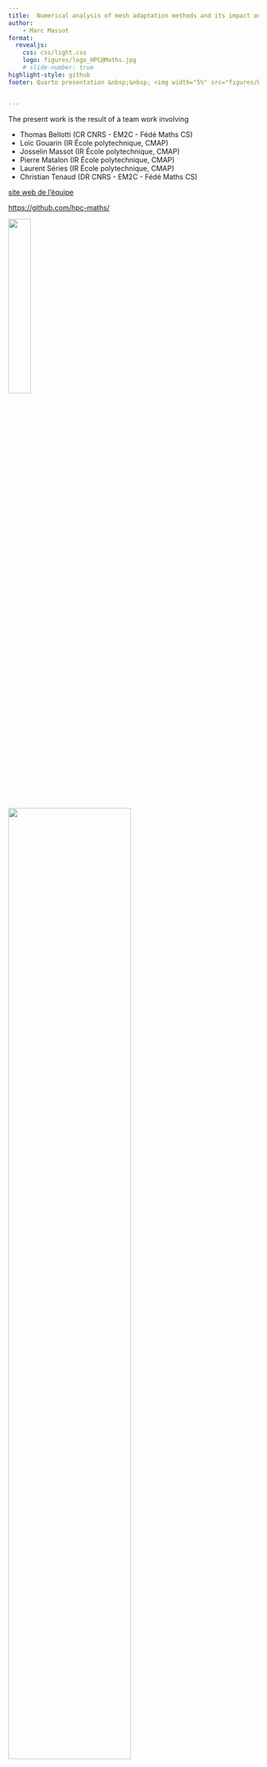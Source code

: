 ```yaml
---
title:  Numerical analysis of mesh adaptation methods and its impact on the simulation of PDEs
author:
    - Marc Massot
format:
  revealjs:
    css: css/light.css
    logo: figures/logo_HPC@Maths.jpg
    # slide-number: true
highlight-style: github
footer: Quarto presentation &nbsp;&nbsp; <img width="5%" src="figures/by-sa.png"/> &nbsp;&nbsp; 10 July 2025


---
```


```{=html}
<link href="https://cdn.jsdelivr.net/npm/bootstrap@5.3.0/dist/css/bootstrap.min.css" rel="stylesheet">
<script src="https://cdn.jsdelivr.net/npm/bootstrap@5.3.0/dist/js/bootstrap.bundle.min.js"></script>
```

::::{.center-page-vertically}
::: {.row}

:::: {.col-8}

The present work is the result of a team work involving

- Thomas Bellotti (CR CNRS  - EM2C - Fédé Maths CS)
- Loïc Gouarin (IR École polytechnique, CMAP)
- Josselin Massot (IR École polytechnique, CMAP)
- Pierre Matalon (IR École polytechnique, CMAP)
- Laurent Séries (IR École polytechnique, CMAP)
- Christian Tenaud (DR CNRS  - EM2C - Fédé Maths CS)


:::{.text-center .mb-4}
[site web de l'équipe](https://initiative-hpc-maths.gitlab.labos.polytechnique.fr/site/)

[https://github.com/hpc-maths/](https://github.com/hpc-maths/)
:::
![](figures/logo_HPC@Maths.jpg){width=30%}
::::

:::: {.col .text-center .align-self-center}
:::{.my-4}
![](figures/logo_polytechnique.png){width=70%}
:::
::::

:::
::::


# Context

---

##  Burgers equation - small hat problem

$$
\partial_t u + \partial_x \left ( f(u) \right ) = 0, \quad t \geq 0, \quad x \in \mathbb{R}, \qquad f(u) = \dfrac{u^2}{2},
$$


::: {.row .mb-4}

:::: {.col-7 .mt-4}

Consider the Cauchy problem with initial cond.

$$
u^0(x)=\left\{%
             \begin{array}{cc}
             \hfill 0,    & x \in ]- \infty,-1]\cup [1, + \infty[,\\
                    x+1,  & x \in ]-1,0],        \hfill           \\
                    1-x,  & x \in[0,1[.          \hfill           \\
             \end{array}
       \right.
$$


::: {.incremental}
- Shock formation at time $T^* = 1$
- Leading to irreversible solution
- RH condition governs shock dynamics
:::

::::

:::: {.col}
![](figures/chapeau.jpg)
::::
:::

---

##  Burgers equation - small hat problem

$$
\partial_t u + \partial_x \left ( f(u) \right ) = 0, \quad t \geq 0, \quad x \in \mathbb{R}, \qquad f(u) = \dfrac{u^2}{2},
$$


::: {.row .mb-4}

:::: {.col-7 .mt-4}
Consider the Cauchy problem with initial cond.

$$
u^0(x)=\left\{%
             \begin{array}{cc}
             \hfill 0,    & x \in ]- \infty,-1]\cup [1, + \infty[,\\
                    x+1,  & x \in ]-1,0],        \hfill           \\
                    1-x,  & x \in[0,1[.          \hfill           \\
             \end{array}
       \right.
$$

- Shock formation at time $T^* = 1$
- Leading to irreversible solution
- RH condition governs shock dynamics

::::

:::: {.col}
![](figures/chapeau_bis.jpg)
::::
:::

---

##  Burgers equation - small hat problem

$$
\partial_t u + \partial_x \left ( f(u) \right ) = 0, \quad t \geq 0, \quad x \in \mathbb{R}, \qquad f(u) = \dfrac{u^2}{2},
$$


::: {.row .mb-4}

:::: {.col-7 .mt-4}
Consider the Cauchy problem with initial cond.

$$
u^0(x)=\left\{%
             \begin{array}{cc}
             \hfill 0,    & x \in ]- \infty,-1]\cup [1, + \infty[,\\
                    x+1,  & x \in ]-1,0],        \hfill           \\
                    1-x,  & x \in[0,1[.          \hfill           \\
             \end{array}
       \right.
$$

::: {.incremental}

- Shock location $\varphi(t)=\sqrt{2(1+t)}-1$
- Propagation speed shock $\sigma(t)={1}/{\sqrt{2(1+t)}}$
- Shock amplitude $[u]=\sqrt{{2}/{(1+t)}}$

:::

::::

:::: {.col}
![](figures/chapeau_bis.jpg)
::::
:::


:::{.notes}
The key issue is to get a analytical solution of the problem involving both reversible and irreversible dynamics. Notebook MAP412 pour intégration Godunov et convergence https://jupyter_map412.gitlab.labos.polytechnique.fr/jb_2024_2025/content/chapter/11_edp_03/burgers.html
:::


---

##  Adaptive Multiresolution

::: {.row}

:::: {.col-7}

- Minimum level $\underline{\ell}$ and maximum level $\bar{\ell}$.
- Cells:
$$
C_{\ell, k}:=\prod_{\alpha=1}^d\left[2^{-\ell} k_\alpha, 2^{-\ell}\left(k_\alpha+1\right)\right]
$$
- Finest step: $\Delta x=2^{-\bar{\ell}}$.
- Level-wise step: $\Delta x_{\ell}:=2^{-\ell}=2^{\Delta \ell} \Delta x$.
::::

:::: {.col}
![](figures/levels_mod.png)
::::
:::


:::{.notes}
Just introducing the notations and the notion of level difference with Delta l
:::

---

## Wavelets

Decomposition of the solution on a wavelet basis [Daubechies, '88], [Mallat, '89] to measure its local regularity.
"Practical" approach by [Harten, '95], [Cohen et al., '03].

::: {.row .mt-4}

:::: {.col-6}

**Projection operator**

**Prediction operator** at order $2 \gamma+1$

$$
{\hat f}_{\ell+1,2 k}={f}_{\ell, k}+\sum_{\sigma=1}^\gamma \psi_\sigma\left({f}_{\ell, k+\sigma}-{f}_{\ell, k-\sigma}\right)
$$

::::: {style="text-align: left"}
![](figures/prediction.jpg)
:::::
::::
:::: {.col-6 .fragment}

Details are **regularity indicator**
$$
{\mathrm{d}}_{\ell, {k}}:={f}_{\ell, {k}}-{\hat{f}}_{\ell, {k}}
$$


Let $f \in W^{\nu, \infty}$ (neigh. of $C_{\ell, k}$ ), then
$$
\left|{\mathrm{d}}_{\ell, k}\right| \lesssim 2^{-\ell \min (\nu, 2 \gamma+1)}|f|_{W^{\min (\nu, 2 \gamma+1), \infty}}
$$

::::
:::
::: {.text-center .mt-4 .fragment}

**Fast wavelet transform:**

means at the finest level can be recast as means at the coarsest level + details
$$
\begin{array}{rlr}
{f}_{\overline{\ell}}
& \Longleftrightarrow & \left({f}_{\underline{\ell}}, {{d}}_{\underline{\ell} +1}, \ldots, {d}_{\bar{\ell}}\right)\\
\end{array}
$$

:::

---

## Mesh coarsening (static)

Local regularity of the solution allows to select areas to coarsen

$$
{{f}}_{\bar{\ell}} \rightarrow \left({f}_{\underline{\ell}}, {\mathbf{d}}_{\underline{\ell}+1}, \ldots, {\mathbf{d}}_{\bar{\ell}}\right)  \rightarrow \left({f}_{\underline{\ell}}, {\tilde{\mathbf{d}}}_{\underline{\ell}+1}, \ldots, \tilde{{\mathbf{d}}}_{\bar{\ell}}\right) \rightarrow  {\tilde{{f}}}_{\bar{\ell}}
$$
$$
 \tilde{{\mathrm{d}}}_{\ell, k}=
 \begin{cases}0, & \text { if } \left|{\mathbf{d}}_{\ell, k}\right| \leq \epsilon_{\ell}=2^{-d \Delta \ell} \epsilon, \quad \rightarrow \quad\left\|{\mathbf{f}}_{\bar{\ell}}-\tilde{{\mathbf{f}}}_{\bar{\ell}}\right\|_{\ell^p} \lesssim \epsilon \\
{\mathrm{d}}_{\ell, k}, & \text { otherwise}
\end{cases}
$$

Set a small (below $\epsilon_{\ell}$) detail to zero $\equiv$  erase the cell $C_{\ell, k}$ from the structure

---

## Examples

::::{.row}

:::::{.col}
:::{.callout-tip title="Equation" icon=false}
$$
f(x) = exp(-50x^2) \; \text{for} \; x\in[-1, 1]
$$
:::
::::

:::::{.col}

<table>
    <tr>
        <td>min level</td>
        <td>1</td>
    </tr>
    <tr>
        <td>max level</td>
        <td>12</td>
    </tr>
    <tr>
        <td>&#949;</td>
        <td>10<sup>-3</sup></td>
    </tr>
    <tr>
        <td>compression rate</td>
        <td>96.29%</td>
    </tr>
    <tr>
        <td>error</td>
        <td>0.00078</td>
    </tr>
</table>
::::

:::::

![](figures/compression_exp.png){fig-align=center}

## Examples

::::{.row}

:::::{.col}
:::{.callout-tip title="Equation" icon=false}
$$
f(x) = \left\{
    \begin{array}{l}
    1 - |2x| \; \text{if} \; -0.5 < x < 0.5,\\
    0 \; \text{elsewhere}
    \end{array}
    \right.
$$
:::
::::

:::::{.col}

<table>
    <tr>
        <td>min level</td>
        <td>1</td>
    </tr>
    <tr>
        <td>max level</td>
        <td>12</td>
    </tr>
    <tr>
        <td>&#949;</td>
        <td>10<sup>-3</sup></td>
    </tr>
    <tr>
        <td>compression rate</td>
        <td>98.49%</td>
    </tr>
    <tr>
        <td>error</td>
        <td>0</td>
    </tr>
</table>
::::

:::::

![](figures/compression_abs.png){fig-align=center}

## Examples

::::{.row}

:::::{.col}
:::{.callout-tip title="Equation" icon=false}
$$
f(x) = 1 - \sqrt{\left| sin \left( \frac{\pi}{2} x \right) \right|} \; \text{for} \; x\in[-1, 1]
$$
:::
::::

:::::{.col}

<table>
    <tr>
        <td>min level</td>
        <td>1</td>
    </tr>
    <tr>
        <td>max level</td>
        <td>12</td>
    </tr>
    <tr>
        <td>&#949;</td>
        <td>10<sup>-3</sup></td>
    </tr>
    <tr>
        <td>compression rate</td>
        <td>96.29%</td>
    </tr>
    <tr>
        <td>error</td>
        <td>0.00053</td>
    </tr>
</table>
::::

:::::

![](figures/compression_sqrt.png){fig-align=center}

## Examples

::::{.row}

:::::{.col}
:::{.callout-tip title="Equation" icon=false}
$$
f(x) = \tanh(50 |x|) - 1 \; \text{for} \; x\in[-1, 1]
$$
:::
::::

:::::{.col}

<table>
    <tr>
        <td>min level</td>
        <td>1</td>
    </tr>
    <tr>
        <td>max level</td>
        <td>12</td>
    </tr>
    <tr>
        <td>&#949;</td>
        <td>10<sup>-3</sup></td>
    </tr>
    <tr>
        <td>compression rate</td>
        <td>97.46%</td>
    </tr>
    <tr>
        <td>error</td>
        <td>0.002</td>
    </tr>
</table>
::::

:::::

![](figures/compression_tanh.png){fig-align=center}

---

## Time evolution of PDEs

- Finite volumes with global time step $\Delta t = \Lambda(\Delta x)$
- Use dynamic mesh refinement


Mesh updated using “old” information at time $t$ to accommodate the one at time
$t + \Delta t$


- Propagation of information :  add security cells
- Formation of singularities : (regularity index: $\nu =0$, $\mu = \min(\nu,2\gamma +1)$) refine if
$$
\left|{\mathbf{d}}_{\ell, k}\right| \geq \epsilon_{\ell}\,2^{d+\mu}
$$

::: {.text-center}
![](figures/viscous_burgers.jpg){width=50%}
:::


---

## Finite volumes / conservation / order



:::{.mb-3}
Flux evaluation at interfaces between levels
:::
![](figures/reconstruction_only_leaves.jpg)



:::: {.fragment}

:::{.my-3}
Using the prediction operator allows to evaluate fluxes at the same level
:::

![](figures/reconstruction.jpg)

::::

:::{.callout-note .mt-3 icon=false title="Finite volume method"}
We use a Godunov flux for the small hat problem
:::



---

:::{.text-center}
<div>
<video data-autoplay width="80%" src="videos/burgers/MRA_upwind_without_portion-min_1-max_12-eps_0.01-reg_0.mp4" />
</div>
:::

:::{.text-center .mt-0}
$\epsilon = 1e-2$, $\underline{\ell} = 2$, $\bar{\ell} = 12$
:::

# Numerical Analysis and Modified Equations

## Linear scalar transport equation

In this work, we are concerned with the numerical solution of the Cauchy problem associated with the linear scalar conservation law

$$
\partial_t u(t, x)+V \partial_x u(t, x)=0, \quad(t, x) \in \mathbb{R}^{+} \times \mathbb{R}
$$

where $V$ is the transport velocity, taken $V>0$ without loss of generality.
we consider 1 d problems. The extension to $2\mathrm{~d}$ / $3\mathrm{~d}$ problems is straightforward and usually done by tensorization [Bellotti2022] and yields analogous conclusions.

The discrete volumes are
$$
C_{\ell, k}:=\left[2^{-\ell} k, 2^{-\ell}(k+1)\right], \quad k \in \{ 0,2^{\ell}-1 \},
$$
for any $\ell \in \{ \underline{\ell}, \bar{\ell} \}$. The measure of each cell at level $\ell$ is $\Delta x_{\ell}:=2^{-\ell}$ and we shall indicate $\Delta x:=\Delta x_{\bar{\ell}}$. The cell centers are $x_{\ell, k}:=$ $2^{-\ell}(k+1 / 2)$. Finally, we shall indicate $\Delta \ell:=\bar{\ell}-\ell$, hence $\Delta x_{\ell}=2^{\Delta \ell} \Delta x$.


## Finite Volume scheme

Finite Volume scheme at the finest level of resolution $\bar{\ell}$ for any cell of indices $\bar{k} \in \{ 0,2^{\bar{\ell}}-1 \}$. Explicit schemes read:

$$
\mathrm{v}_{\bar{\ell}, \bar{k}}^{n+1}=\mathrm{v}_{\bar{\ell}, \bar{k}}^n-\frac{\Delta t}{\Delta x}\left(\Phi\left(\mathrm{v}_{\bar{\ell}, \bar{k}+1 / 2}^n\right)-\Phi\left(\mathrm{v}_{\bar{\ell}, \bar{k}-1 / 2}^n\right)\right)
$$

where we utilize the same linear numerical flux for the left and the right flux (conservativity)
$$
\Phi\left(\mathbf{v}_{\bar{\ell}, \bar{k}-1 / 2}\right):=V \sum_{\alpha=\underline{\alpha}}^{\bar{\alpha}} \phi_\alpha \mathbf{v}_{\bar{\ell}, \bar{k}+\alpha}, \quad \Phi\left(\mathbf{v}_{\bar{\ell}, \bar{k}+1 / 2}\right):=V \sum_{\alpha=\underline{\alpha}}^{\bar{\alpha}} \phi_\alpha v_{\bar{\ell}, \bar{k}+1+\alpha}
$$

## Modified equations

[Carpentier et al 97] or Cauchy-Kowalewski procedure [Harten et al 87]

$$
\partial_t u\left(t^n, x_{\bar{\ell}, \bar{k}}\right)+V \partial_x u\left(t^n, x_{\bar{\ell}, \bar{k}}\right)=\sum_{h=2}^{+\infty} \Delta x^{h-1} \sigma_h \partial_x^h u\left(t^n, x_{\bar{\ell}, \bar{k}}\right)
$$

::: {.incremental}
- Upwind scheme
$$
\partial_t u+V \partial_x u=\frac{\Delta x V}{2}(1-\lambda V) \partial_{x x} u+O\left(\Delta x^2\right)
$$
- Lax-Wendroff scheme
$$
\partial_t u+V \partial_x u=-\frac{\Delta x^2 V}{6}\left(1-\lambda^2 V^2\right) \partial_x^3 u+O\left(\Delta x^3\right)
$$
- OSMP-3 scheme
$$
\partial_t u+V \partial_x u=\frac{\Delta x^3 V}{24}\left(-\lambda^3 V^2+2 \lambda^2 V^2+\lambda V-2\right) \partial_x^4 u+O\left(\Delta x^4\right)
$$
:::

## How to include MRA I


We introduce the reconstruction operator $\hat{s}$ instead of $s$ on the cells $\left(\bar{\ell}, 2^{\Delta \ell} k+\delta\right)$ for any $\delta \in \mathbb{Z}$ at the finest level

- $\hat{s}=s$ : exact local flux reconstruction [Cohen et al. 2003].
- $\hat{s}=0$ but $s>0$, direct evaluation or naive evaluation [Hovhannisyan et al 2010].


:::: {.fragment}

$$
\mathbf{w}_{\bar{\ell}, \bar{k}}^{n+1}=\mathbf{w}_{\bar{\ell}, \bar{k}}^n-\frac{\Delta t}{\Delta x}\left(\Phi\left(\hat{\hat{\mathbf{w}}}_{\bar{\ell}, \bar{k}+1 / 2}^n\right)-\Phi\left(\hat{\hat{\mathbf{w}}}_{\bar{\ell}, \bar{k}-1 / 2}^n\right)\right)
$$
$$
\Phi\left(\hat{\hat{\mathbf{w}}}_{\bar{\ell}, \bar{k}-1 / 2}\right):=V \sum_{\alpha=\underline{\alpha}}^{\bar{\alpha}} \phi_\alpha \hat{\hat{\mathbf{w}}}_{\bar{\ell}, \bar{k}+\alpha}
$$

::::

## How to include MRA II

Let now $(\ell, k) \in S\left(\tilde{\Lambda}^{n+1}\right)$, taking the projection yields the multiresolution scheme

$$
\mathbf{w}_{\ell, k}^{n+1}=\mathbf{w}_{\ell, k}^n-\frac{\Delta t}{\Delta x_{\ell}}\left(\Phi\left(\hat{\hat{\mathbf{w}}}_{\bar{\ell}, 2^{\Delta \ell}(k+1)+1 / 2}^n\right)-\Phi\left(\hat{\hat{\mathbf{w}}}_{\bar{\ell}, 2^{\Delta \ell} k-1 / 2}^n\right)\right)
$$

$$
\Phi\left(\hat{\hat{\mathbf{w}}}_{\bar{\ell}, 2^{\Delta \ell} k-1 / 2}\right):=V \sum_{\alpha=\underline{\alpha}}^{\bar{\alpha}} \phi_\alpha \hat{\hat{\mathbf{w}}}_{\bar{\ell}, 2^{\Delta \ell} k+\alpha}
$$

:::{.my-4}
Some information is loss because of the averaging procedure: two different schemes we can consider for the computation of the modified equations.
:::

:::{.callout-important icon=false title="Theorem"}
The local truncation error of the reference Finite Volume scheme and the one of the adaptive Finite Volume scheme are the same up to order $2\hat{s}+1$ included.
:::


## Modified equations including MRA


This result establishes at which order the modified equations of the reference scheme are perturbed by the introduction of the adaptive scheme. However, it does not characterize the terms in the modified equations above order $2\hat{s}+1$ in $\Delta x$ (symbolic computations).


::: {.incremental}
- Upwind scheme
$$
\begin{array}{lr}
\partial_t u+V \partial_x u=\frac{\Delta x V}{2}\left(2^{\Delta \ell}-\lambda V\right) \partial_{x x} u+O\left(\Delta x^2\right), & \text { for } \hat{s}=0 \\
\partial_t u+V \partial_x u=\frac{\Delta x V}{2}(1-\lambda V) \partial_{x x} u-\frac{\Delta x^2 V}{6}\left(1-\lambda^2 V^2\right) \partial_x^3 u+& \\
\ \ \ \ \ \ \ \ \ \ \frac{\Delta x^3 V}{24}\left(-3 \Delta \ell 2^{2 \Delta \ell}+2^{2 \Delta \ell}-\lambda^3 V^3\right) \partial_x^4 u+O\left(\Delta x^4\right), & \text { for } \hat{s}=1
\end{array}
$$
- Lax-Wendroff scheme
$$
\begin{array}{lr}
\partial_t u+V \partial_x u=\frac{\Delta x \lambda V^2}{2}\left(2^{\Delta \ell}-1\right) \partial_{x x} u+O\left(\Delta x^2\right), &  \text { for } \hat{s}=0 \\
\partial_t u+V \partial_x u=-\frac{\Delta x^2 V}{6}\left(1-\lambda^2 V^2\right) \partial_x^3 u+&\\
\ \ \ \ \ \ \ \ \ \ \frac{\Delta x^3 \lambda V^2}{24}\left(-3 \Delta \ell 2^{2 \Delta \ell}+2^{2 \Delta \ell}-\lambda^2 V^2\right) \partial_x^4 u+O\left(\Delta x^4\right), & \text { for }  \hat{s}=1
\end{array}
$$

:::

## Theoretical results on the global error

:::{.callout-important icon=false title="Theorem 2"}
Assume that

- The reference scheme satisfies the restricted stability condition $\|E\| \leq 1$
- The Harten-like scheme satisfies the restricted stability condition $\left\|\bar{E}_{\Lambda}\right\| \leq 1$ for any $\Lambda$.

Then, for smooth solution, in the limit $\Delta x \rightarrow 0$ (i.e. $\bar{\ell} \rightarrow+\infty$ ) and for $\Delta \underline{\ell}=\bar{\ell}-\underline{\ell}$ kept fixed, we have the error estimate

$$
\left\|\mathbf{v}_{\bar{\ell}}^n-\mathbf{w}_{\bar{\ell}}^n\right\| \leq C_{t r} t^n \Delta x^{2 \hat{s}+1}+C_{m r} \frac{t^n}{\lambda \Delta x} \epsilon
$$

where $C_{t r}=C_{t r}\left(\bar{\ell}-\underline{\ell},\left(\phi_\alpha\right)_\alpha, \lambda, \hat{s}, V\right)$ and $C_{m r}=C_{m r}\left(\bar{\ell}-\underline{\ell},\left(\phi_\alpha\right)_\alpha, \lambda, \hat{s}, s, V\right)$.
$$
\left\|\mathbf{u}_{\bar{\ell}}^n-\mathbf{w}_{\bar{\ell}}^n\right\| \leq C_{r e f} t^n \Delta x^\theta+C_{t r} t^n \Delta x^{2 \hat{s}+1}+C_{m r} \frac{t^n}{\lambda \Delta x} \epsilon
$$
:::

:::{.notes}
Let us start by discussing the assumption that we have placed in the statement of Theorem 2:
- The restricted stability condition $\|E\| \leq 1$ could be replaced by a milder condition $\|E\| \leq 1+C \Delta t$ for some constant $C \geq 0$, see (69) in [7] and (A2) in [15]. This would not change the result. The technical assumption $\left\|\bar{E}_{\Lambda}\right\| \leq 1$ is harder to relax and also difficult to check in practice.
- The fact of considering smooth solutions comes from the fact that we want to apply the analysis of the modified equations to obtain the convergence rates, in the spirit of the Lax theorem [1]. For the same reason, we take $\Delta x \rightarrow 0$ (or $\bar{\ell} \rightarrow+\infty$ ).
- The distance between maximum and minimum level $\Delta \underline{\ell}=\bar{\ell}-\underline{\ell}$ has to be fixed, because otherwise the constant $C_{\text {tr }}$ potentially explodes and dominates $\Delta x^{2 \hat{s}+1}$ when $\Delta x \rightarrow 0$. This would prevent us from comparing orders. Moreover, this is also reasonable from the standpoint of actual computations, where we refine the mesh to achieve convergence (or nearly so) keeping the number of different available grid levels fixed. Still, we shall also perform numerical demonstration without fixing $\Delta \underline{\ell}=\bar{\ell}-\underline{\ell}$ to show that the modified equations that we have previously developed provide important information on the behavior of $\left\|\mathbf{v}_{\bar{\ell}}^n-\mathbf{w}_{\bar{\ell}}^n\right\|$.
:::

## Comments on theorem

::: {.incremental}
* The error estimate contains three contributions: the **discretization error** of the reference scheme, the **perturbation error** between the reference and the adaptive scheme, and the **thresholding error** coming from the multiresolution
* The constant $C_{\mathrm{tr}}$ generally grows exponentially with $\bar{\ell}-\underline{\ell}$, sometimes also involving linear terms, i.e. $\hat{s}=1$. We have the following cases:
    + $\theta<2 \hat{s}+1$. The error of the reference scheme dominates the perturbation introduced by the adaptive scheme $\left\|\mathbf{u}_{\bar{\ell}}^N-\mathbf{w}_{\bar{\ell}}^N\right\| \leq C_{\mathrm{ref}} T \Delta x^\theta+C_{\mathrm{mr}} \frac{T}{\lambda \Delta x} \epsilon$. A thresholding error of the same order as the reference error $\epsilon \sim \Delta x^{\theta+1}$.
    + $\theta=2 \hat{s}+1$.  The error of the reference scheme and the perturbation order are comparable (**first example!**) We have $\left\|\mathbf{u}_{\bar{\ell}}^N-\mathbf{w}_{\bar{\ell}}^N\right\| \leq\left(C_{\mathrm{ref}}+C_{\mathrm{tr}}\right) T \Delta x^\theta+C_{\mathrm{mr}} \frac{T}{\lambda \Delta x} \epsilon$.
    +  $\theta>2 \hat{s}+1$. The perturbation introduced by the adaptive scheme dominates the error of the reference scheme. Therefore, multiresolution introduces a large perturbation that yields a different convergence rate. We have $\left\|\mathbf{u}_{\bar{\ell}}^N-\mathbf{w}_{\bar{\ell}}^N\right\| \leq C_{\mathrm{tr}} T \Delta x^{2 \hat{s}+1}+C_{\mathrm{mr}} \frac{T}{\lambda \Delta x} \epsilon$, thus $\epsilon \sim \Delta x^{2 \hat{s}+2}$ (**AMR !**)
:::



:::{.notes}
Assume that for the choice of $\bar{\ell}-\underline{\ell}$ at hand, we have $C_{\mathrm{tr}} \sim C_{\mathrm{ref}}$, then w
:::


## How to compute fluxes at the finest level

:::{.text-center}
<video data-autoplay src="videos/portions/portion_0000_autocreated.mp4" />
:::

:::{.notes}
As we have seen, calculating the flux at the finest level is crucial to obtaining good error estimates. But how does this work in practice?

Let's take a simple example.
:::

## How to compute fluxes at the finest level

:::{.text-center}
<video data-autoplay src="videos/portions/portion_0001_unnamed.mp4" />
:::

:::{.notes}
Let's imagine that our finest level is 4 levels away from where we are.
:::

## How to compute fluxes at the finest level

:::{.text-center}
<video data-autoplay src="videos/portions/portion_0002_unnamed.mp4" />
:::

:::{.notes}
Now let's imagine that we want to calculate the flow using this small cell on the left.
We use an operator with s = 1, so we need 3 cells on the level below to calculate it. These 3 cells need 4 cells on the level below to be calculated. We can repeat the process indefinitely and we'll still need 4 cells on the bottom level.

We can determine the coefficients of our linear application to go from our level to any cell on a higher level. There's no need for an intermediate level.
:::

## How to compute fluxes at the finest level

:::{.text-center}
<video data-autoplay src="videos/portions/portion_0003_unnamed.mp4" />
:::

:::{.notes}
We can do the same for the right-hand cell.
We can see that the cells used are not exactly the same.

Now, if we wanted to reconstruct all the cells of the finest level, we'd only need these 5 cells, with different coefficients depending on the cell we're trying to reconstruct.
:::

# Burgers results
